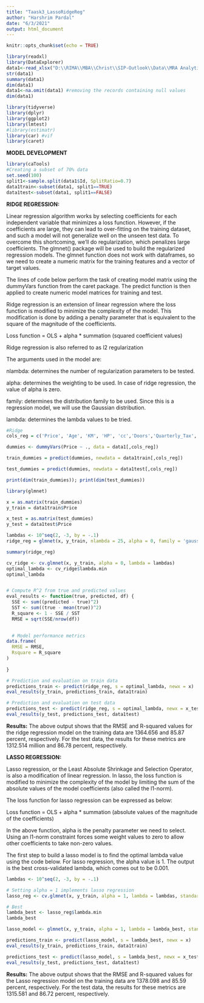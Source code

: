 ---
title: "Taask3_LassoRidgeReg"
author: "Harshrim Pardal"
date: "6/3/2021"
output: html_document
---

```{r setup, include=FALSE}
knitr::opts_chunk$set(echo = TRUE)
```


```{r}
library(readxl)
library(DataExplorer)
data1<-read_xlsx("D:\\RIMA\\MBA\\Christ\\SIP-Outlook\\Data\\MRA Analytics.xlsx",sheet=1)
str(data1)
summary(data1)
dim(data1)
data1<-na.omit(data1) #removing the records containing null values
dim(data1)
```

```{r}
library(tidyverse)
library(dplyr)
library(ggplot2)
library(lmtest)
#library(estimatr)
library(car) #vif
library(caret)

```

**MODEL DEVELOPMENT**

```{r}
library(caTools)
#Creating a subset of 70% data
set.seed(100)
split1<-sample.split(data1$Id, SplitRatio=0.7)
data1train<-subset(data1, split1==TRUE)
data1test<-subset(data1, split1==FALSE)

```
**RIDGE REGRESSION:**

Linear regression algorithm works by selecting coefficients for each independent variable that minimizes a loss function. However, if the coefficients are large, they can lead to over-fitting on the training dataset, and such a model will not generalize well on the unseen test data. To overcome this shortcoming, we'll do regularization, which penalizes large coefficients. The glmnet() package will be used  to build the regularized regression models. The glmnet function does not work with dataframes, so we need to create a numeric matrix for the training features and a vector of target values.

The lines of code below perform the task of creating model matrix using the dummyVars function from the caret package. The predict function is then applied to create numeric model matrices for training and test.

Ridge regression is an extension of linear regression where the loss function is modified to minimize the complexity of the model. This modification is done by adding a penalty parameter that is equivalent to the square of the magnitude of the coefficients.

Loss function = OLS + alpha * summation (squared coefficient values)

Ridge regression is also referred to as l2 regularization

The arguments used in the model are:

nlambda: determines the number of regularization parameters to be tested.

alpha: determines the weighting to be used. In case of ridge regression, the value of alpha is zero.

family: determines the distribution family to be used. Since this is a regression model, we will use the Gaussian distribution.

lambda: determines the lambda values to be tried.

```{r}
#Ridge
cols_reg = c('Price', 'Age', 'KM', 'HP', 'cc','Doors','Quarterly_Tax','Weight')

dummies <- dummyVars(Price ~ ., data = data1[,cols_reg])

train_dummies = predict(dummies, newdata = data1train[,cols_reg])

test_dummies = predict(dummies, newdata = data1test[,cols_reg])

print(dim(train_dummies)); print(dim(test_dummies))

library(glmnet)

x = as.matrix(train_dummies)
y_train = data1train$Price

x_test = as.matrix(test_dummies)
y_test = data1test$Price

lambdas <- 10^seq(2, -3, by = -.1)
ridge_reg = glmnet(x, y_train, nlambda = 25, alpha = 0, family = 'gaussian', lambda = lambdas)

summary(ridge_reg)

cv_ridge <- cv.glmnet(x, y_train, alpha = 0, lambda = lambdas)
optimal_lambda <- cv_ridge$lambda.min
optimal_lambda


# Compute R^2 from true and predicted values
eval_results <- function(true, predicted, df) {
  SSE <- sum((predicted - true)^2)
  SST <- sum((true - mean(true))^2)
  R_square <- 1 - SSE / SST
  RMSE = sqrt(SSE/nrow(df))

  
  # Model performance metrics
data.frame(
  RMSE = RMSE,
  Rsquare = R_square
)
  
}

# Prediction and evaluation on train data
predictions_train <- predict(ridge_reg, s = optimal_lambda, newx = x)
eval_results(y_train, predictions_train, data1train)

# Prediction and evaluation on test data
predictions_test <- predict(ridge_reg, s = optimal_lambda, newx = x_test)
eval_results(y_test, predictions_test, data1test)

```

**Results:** 
The above output shows that the RMSE and R-squared values for the ridge regression model on the training data are 1364.656  and 85.87 percent, respectively. For the test data, the results for these metrics are 1312.514 million and 86.78 percent, respectively.

**LASSO REGRESSION:**

Lasso regression, or the Least Absolute Shrinkage and Selection Operator, is also a modification of linear regression. In lasso, the loss function is modified to minimize the complexity of the model by limiting the sum of the absolute values of the model coefficients (also called the l1-norm).

The loss function for lasso regression can be expressed as below:

Loss function = OLS + alpha * summation (absolute values of the magnitude of the coefficients)

In the above function, alpha is the penalty parameter we need to select. Using an l1-norm constraint forces some weight values to zero to allow other coefficients to take non-zero values.

The first step to build a lasso model is to find the optimal lambda value using the code below. For lasso regression, the alpha value is 1. The output is the best cross-validated lambda, which comes out to be 0.001.
```{r}
lambdas <- 10^seq(2, -3, by = -.1)

# Setting alpha = 1 implements lasso regression
lasso_reg <- cv.glmnet(x, y_train, alpha = 1, lambda = lambdas, standardize = TRUE, nfolds = 5)

# Best 
lambda_best <- lasso_reg$lambda.min 
lambda_best

lasso_model <- glmnet(x, y_train, alpha = 1, lambda = lambda_best, standardize = TRUE)

predictions_train <- predict(lasso_model, s = lambda_best, newx = x)
eval_results(y_train, predictions_train, data1train)

predictions_test <- predict(lasso_model, s = lambda_best, newx = x_test)
eval_results(y_test, predictions_test, data1test)
```
**Results:** 
The above output shows that the RMSE and R-squared values for the Lasso regression model on the training data are 1378.098  and 85.59 percent, respectively. For the test data, the results for these metrics are 1315.581 and 86.72 percent, respectively.

